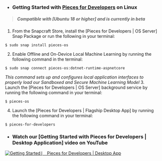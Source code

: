 - ### Getting Started with [Pieces for Developers]( {{links.website.home}} ) on Linux
> ##### _Compatible with **[Ubuntu 18 or higher]**  and is **currently in beta**_
1. From the Snapcraft Store, install the [Pieces for Developers | OS Server] Snap Package or run the following in your terminal:
```shell
$ sudo snap install pieces-os
```

2. Enable Offline and On-Device Local Machine Learning by running the following command in the terminal:
```shell
$ sudo snap connect pieces-os:dotnet-runtime-aspnetcore
```
_This command sets up and configures local application interfaces to properly load our Sandboxed and Secure Machine Learning Model_
3. Launch the [Pieces for Developers | OS Server] background service by running the following command in your terminal:
```shell
$ pieces-os
```
4. Launch the [Pieces for Developers | Flagship Desktop App] by running the following command in your terminal:
```shell
$ pieces-for-developers
```

- ### Watch our [Getting Started with Pieces for Developers | Desktop Application] video on YouTube
[![Getting Started ⎸ Pieces for Developers | Desktop App](https://storage.googleapis.com/pieces_static_resources/pfd_wiki/MEET_PIECES.png)](https://youtu.be/bczfW9wk8Bo)
